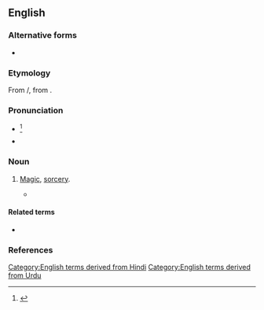 ==English==

===Alternative forms===
* {{alter|en|jaadu|jadu}}

===Etymology===
From {{der|en|hi|जादू}}/{{der|en|ur|جادو|tr=jādū|sc=ur-Arab}}, from {{der|en|fa|جادو|tr=jâdu|sc=fa-Arab}}.

===Pronunciation===
* {{IPA|en|/d͡ʒɑːˈduː/}}<ref>{{cite book|title=A Standard Dictionary of the English Language|volume=I|year=1894|editor=Funk, Isaac K.|url=https://www.google.com/books/edition/A_Standard_Dictionary_of_the_English_Lan/umJQyhIUSo8C|page=958|location=New York|publisher=Funk & Wagnalls}}</ref>
* {{rhymes|en|uː|s=2}}

===Noun===
{{en-noun|-}}

# {{lb|en|India|Pakistan}} [[magic|Magic]], [[sorcery]].
#* {{quote-book|en|origyear=1888|author=Rudyard Kipling|chapter=In the House of Suddhoo|title=Plain Tales from the Hills|publisher=Folio|year=2005|page=99|passage=Then, to encourage him further, I said that, if there was any '''''jadoo''''' afoot, I had not the least objection to giving it my countenance and sanction}}

====Related terms====
* {{l|en|jaadugar}}

===References===
<references/>

[[Category:English terms derived from Hindi]]
[[Category:English terms derived from Urdu]]